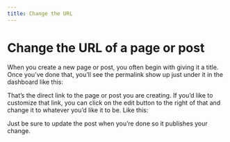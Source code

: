 ```yaml
---
title: Change the URL
---
```


# Change the URL of a page or post

When you create a new page or post, you often begin with giving it a title. Once you’ve done that, you’ll see the permalink show up just under it in the dashboard like this:

That’s the direct link to the page or post you are creating. If you’d like to customize that link, you can click on the edit button to the right of that and change it to whatever you’d like it to be. Like this:

Just be sure to update the post when you’re done so it publishes your change.